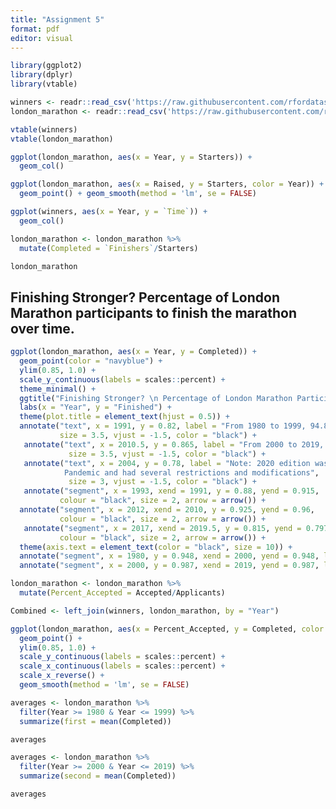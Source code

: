 ```yaml
---
title: "Assignment 5"
format: pdf
editor: visual
---
```


```r
library(ggplot2)
library(dplyr)
library(vtable)

winners <- readr::read_csv('https://raw.githubusercontent.com/rfordatascience/tidytuesday/master/data/2023/2023-04-25/winners.csv')
london_marathon <- readr::read_csv('https://raw.githubusercontent.com/rfordatascience/tidytuesday/master/data/2023/2023-04-25/london_marathon.csv')
```

```r
vtable(winners)
vtable(london_marathon)
```

```r
ggplot(london_marathon, aes(x = Year, y = Starters)) + 
  geom_col() 
```

```r
ggplot(london_marathon, aes(x = Raised, y = Starters, color = Year)) + 
  geom_point() + geom_smooth(method = 'lm', se = FALSE) 
```

```r
ggplot(winners, aes(x = Year, y = `Time`)) + 
  geom_col() 
```

```r
london_marathon <- london_marathon %>%
  mutate(Completed = `Finishers`/Starters)

london_marathon
```

## Finishing Stronger? Percentage of London Marathon participants to **finish** the marathon over time. 

```r
ggplot(london_marathon, aes(x = Year, y = Completed)) + 
  geom_point(color = "navyblue") + 
  ylim(0.85, 1.0) + 
  scale_y_continuous(labels = scales::percent) +
  theme_minimal() + 
  ggtitle("Finishing Stronger? \n Percentage of London Marathon Participants to Finish the Marathon over time") +
  labs(x = "Year", y = "Finished") +
  theme(plot.title = element_text(hjust = 0.5)) +
  annotate("text", x = 1991, y = 0.82, label = "From 1980 to 1999, 94.8% of participants \n finished the marathon", 
           size = 3.5, vjust = -1.5, color = "black") +
   annotate("text", x = 2010.5, y = 0.865, label = "From 2000 to 2019, 98.7% of participants \n finished the marathon", 
             size = 3.5, vjust = -1.5, color = "black") +
   annotate("text", x = 2004, y = 0.78, label = "Note: 2020 edition was held during COVID-19
            Pandemic and had several restrictions and modifications", 
             size = 3, vjust = -1.5, color = "black") +
   annotate("segment", x = 1993, xend = 1991, y = 0.88, yend = 0.915,
           colour = "black", size = 2, arrow = arrow()) +
  annotate("segment", x = 2012, xend = 2010, y = 0.925, yend = 0.96,
           colour = "black", size = 2, arrow = arrow()) +
   annotate("segment", x = 2017, xend = 2019.5, y = 0.815, yend = 0.797,
           colour = "black", size = 2, arrow = arrow()) +
  theme(axis.text = element_text(color = "black", size = 10)) +
  annotate("segment", x = 1980, y = 0.948, xend = 2000, yend = 0.948, linetype = 2, color = "red3") + 
  annotate("segment", x = 2000, y = 0.987, xend = 2019, yend = 0.987, linetype = 2, color = "red3")
```

```r
london_marathon <- london_marathon %>%
  mutate(Percent_Accepted = Accepted/Applicants)

Combined <- left_join(winners, london_marathon, by = "Year")

ggplot(london_marathon, aes(x = Percent_Accepted, y = Completed, color = Year)) + 
  geom_point() + 
  ylim(0.85, 1.0) + 
  scale_y_continuous(labels = scales::percent) +
  scale_x_continuous(labels = scales::percent) +
  scale_x_reverse() +
  geom_smooth(method = 'lm', se = FALSE) 
```

```r
averages <- london_marathon %>%
  filter(Year >= 1980 & Year <= 1999) %>%
  summarize(first = mean(Completed))

averages
```

```r
averages <- london_marathon %>%
  filter(Year >= 2000 & Year <= 2019) %>%
  summarize(second = mean(Completed))

averages
```
